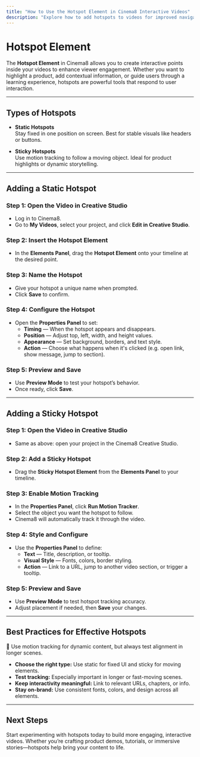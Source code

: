 ```yaml
---
title: "How to Use the Hotspot Element in Cinema8 Interactive Videos"
description: "Explore how to add hotspots to videos for improved navigation, pop-ups, or external links using the hotspot element. Visit Cinema8."
---
```



# Hotspot Element

The **Hotspot Element** in Cinema8 allows you to create interactive points inside your videos to enhance viewer engagement. Whether you want to highlight a product, add contextual information, or guide users through a learning experience, hotspots are powerful tools that respond to user interaction.

---

## Types of Hotspots

- **Static Hotspots**  
  Stay fixed in one position on screen. Best for stable visuals like headers or buttons.

- **Sticky Hotspots**  
  Use motion tracking to follow a moving object. Ideal for product highlights or dynamic storytelling.

---

## Adding a Static Hotspot

<Steps>

### Step 1: Open the Video in Creative Studio

- Log in to Cinema8.
- Go to **My Videos**, select your project, and click **Edit in Creative Studio**.

### Step 2: Insert the Hotspot Element

- In the **Elements Panel**, drag the **Hotspot Element** onto your timeline at the desired point.

### Step 3: Name the Hotspot

- Give your hotspot a unique name when prompted.
- Click **Save** to confirm.

### Step 4: Configure the Hotspot

- Open the **Properties Panel** to set:
  - **Timing** — When the hotspot appears and disappears.
  - **Position** — Adjust top, left, width, and height values.
  - **Appearance** — Set background, borders, and text style.
  - **Action** — Choose what happens when it's clicked (e.g. open link, show message, jump to section).

### Step 5: Preview and Save

- Use **Preview Mode** to test your hotspot’s behavior.
- Once ready, click **Save**.

</Steps>

---

## Adding a Sticky Hotspot

<Steps>

### Step 1: Open the Video in Creative Studio

- Same as above: open your project in the Cinema8 Creative Studio.

### Step 2: Add a Sticky Hotspot

- Drag the **Sticky Hotspot Element** from the **Elements Panel** to your timeline.

### Step 3: Enable Motion Tracking

- In the **Properties Panel**, click **Run Motion Tracker**.
- Select the object you want the hotspot to follow.
- Cinema8 will automatically track it through the video.

### Step 4: Style and Configure

- Use the **Properties Panel** to define:
  - **Text** — Title, description, or tooltip.
  - **Visual Style** — Fonts, colors, border styling.
  - **Action** — Link to a URL, jump to another video section, or trigger a tooltip.

### Step 5: Preview and Save

- Use **Preview Mode** to test hotspot tracking accuracy.
- Adjust placement if needed, then **Save** your changes.

</Steps>

---

## Best Practices for Effective Hotspots

<Callout type="info">
🎯 Use motion tracking for dynamic content, but always test alignment in longer scenes.
</Callout>

- **Choose the right type:** Use static for fixed UI and sticky for moving elements.
- **Test tracking:** Especially important in longer or fast-moving scenes.
- **Keep interactivity meaningful:** Link to relevant URLs, chapters, or info.
- **Stay on-brand:** Use consistent fonts, colors, and design across all elements.

---

## Next Steps

Start experimenting with hotspots today to build more engaging, interactive videos. Whether you’re crafting product demos, tutorials, or immersive stories—hotspots help bring your content to life.
